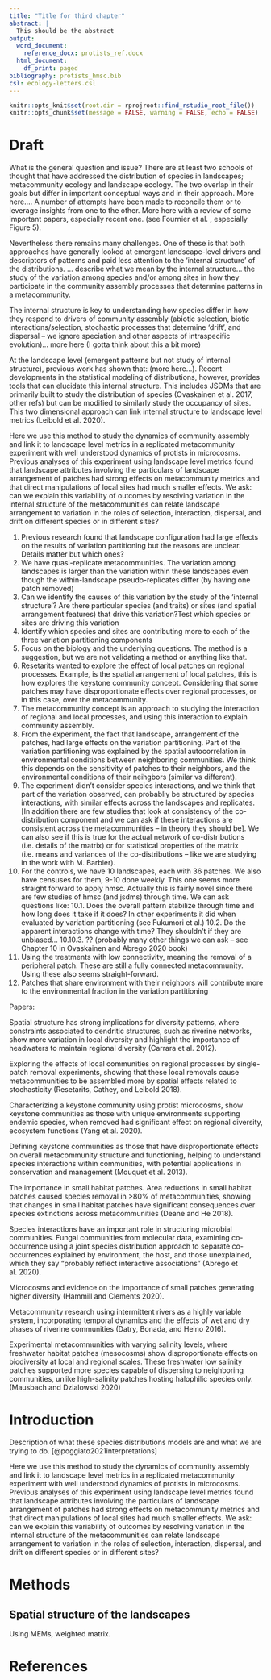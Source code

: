 ```yaml
---
title: "Title for third chapter"
abstract: |
  This should be the abstract
output:
  word_document:
    reference_docx: protists_ref.docx
  html_document:
    df_print: paged
bibliography: protists_hmsc.bib
csl: ecology-letters.csl
---
```


```r
knitr::opts_knit$set(root.dir = rprojroot::find_rstudio_root_file())
knitr::opts_chunk$set(message = FALSE, warning = FALSE, echo = FALSE)
```



\newpage
# Draft 

What is the general question and issue?
There are at least two schools of thought that have addressed the distribution of species in landscapes; metacommunity ecology and landscape ecology.  The two overlap in their goals but differ in important conceptual ways and in their approach.   More here….
A number of attempts have been made to reconcile them or to leverage insights from one to the other.  More here with a review of some important papers, especially recent one.  (see Fournier et al. , especially Figure 5).  

Nevertheless there remains many challenges.  One of these is that both approaches have generally looked at emergent landscape-level drivers and descriptors of patterns and paid less attention to the ‘internal structure’ of the distributions.   … describe what we mean by the internal structure… the study of the variation among species and/or among sites in how they participate in the community assembly processes that determine patterns in a metacommunity.  

The internal structure is key to understanding how species differ in how they respond to drivers of community assembly (abiotic selection, biotic interactions/selection, stochastic processes that determine ‘drift’, and dispersal – we ignore speciation and other aspects of intraspecific evolution)… more here (I gotta think about this a bit more) 

At the landscape level (emergent patterns but not study of internal structure), previous work has shown that: (more here…).
Recent developments in the statistical modeling of distributions, however, provides tools that can elucidate this internal structure.  This includes JSDMs that are primarily built to study the distribution of species (Ovaskainen et al. 2017, other refs) but can be modified to similarly study the occupancy of sites.  This two dimensional approach can link internal structure to landscape level metrics (Leibold et al. 2020).  

Here we use this method to study the dynamics of community assembly and link it to landscape level metrics in a replicated metacommunity experiment with well understood dynamics of protists in microcosms.   Previous analyses of this experiment using landscape level metrics found that landscape attributes involving the particulars of landscape arrangement of patches had strong effects on metacommunity metrics and that direct manipulations of local sites had much smaller effects.  We ask: can we explain this variability of outcomes by resolving variation in the internal structure of the metacommunities can relate landscape arrangement to variation in the roles of selection, interaction, dispersal, and drift on different species or in different sites?

1.	Previous research found that landscape configuration had large effects on the results of variation partitioning but the reasons are unclear.  Details matter but which ones?
2.	We have quasi-replicate metacommunities.  The variation among landscapes is larger than the variation within these landscapes even though the within-landscape pseudo-replicates differ (by having one patch removed)
3.	Can we identify the causes of this variation by the study of the ‘internal structure’?  Are there particular species (and traits) or sites (and spatial arrangement features) that drive this variation?Test which species or sites are driving this variation
4.	Identify which species and sites are contributing more to each of the three variation partitioning components
5.	Focus on the biology and the underlying questions. The method is a suggestion, but we are not validating a method or anything like that.
6.	Resetarits wanted to explore the effect of local patches on regional processes. Example, is the spatial arrangement of local patches, this is how explores the keystone community concept. Considering that some patches may have disproportionate effects over regional processes, or in this case, over the metacommunity. 
7.	The metacommunity concept is an approach to studying the interaction of regional and local processes, and using this interaction to explain community assembly. 
8.	From the experiment, the fact that landscape, arrangement of the patches, had large effects on the variation partitioning. Part of the variation partitioning was explained by the spatial autocorrelation in environmental conditions between neighboring communities. We think this depends on the sensitivity of patches to their neighbors, and the environmental conditions of their neihgbors (similar vs different).
9.	The experiment didn’t consider species interactions, and we think that part of the variation observed, can probabliy be structured by species interactions, with similar effects across the landscapes and replicates. [In addition there are few studies that look at consistency of the co-distribution component and we can ask if these interactions are consistent across the metacommunities – in theory they should be].  We can also see if this is true for the actual network of co-distributions (i.e. details of the matrix) or for statistical properties of the matrix (i.e. means and variances of the co-distributions – like we are studying in the work with M. Barbier).
10.	For the controls, we have 10 landscapes, each with 36 patches. We also have censuses for them, 9-10 done weekly. This one seems more straight forward to apply hmsc.  Actually this is fairly novel since there are few studies of hmsc (and jsdms) through time.  We can ask questions like:
10.1.	Does the overall pattern stabilize through time and how long does it take if it does? In other experiments it did when evaluated by variation partitioning (see Fukumori et al.)
10.2.	Do the apparent interactions change with time?  They shouldn’t if they are unbiased…
10.10.3.	?? (probably many other things we can ask – see Chapter 10 in Ovaskainen and Abrego 2020 book)
11.	Using the treatments with low connectivity, meaning the removal of a peripheral patch. These are still a fully connected metacommunity. Using these also seems straight-forward. 
12.	Patches that share environment with their neighbors will contribute more to the environmental fraction in the variation partitioning

Papers:

Spatial structure has strong implications for diversity patterns, where constraints associated to dendritic structures, such as riverine networks, show more variation in local diversity and highlight the importance of headwaters to maintain regional diversity (Carrara et al. 2012).  

Exploring the effects of local communities on regional processes by single-patch removal experiments, showing that these local removals cause metacommunities to be assembled more by spatial effects related to stochasticity (Resetarits, Cathey, and Leibold 2018).  

Characterizing a keystone community using protist microcosms, show keystone communities as those with unique environments supporting endemic species, when removed had significant effect on regional diversity, ecosystem functions (Yang et al. 2020).  

Defining keystone communities as those that have disproportionate effects on overall metacommunity structure and functioning, helping to understand species interactions within communities, with potential applications in conservation and management  (Mouquet et al. 2013).  

The importance in small habitat patches. Area reductions in small habitat patches caused species removal in >80% of metacommunities, showing that changes in small habitat patches have significant consequences over species extinctions across metacommunities (Deane and He 2018).  

Species interactions have an important role in structuring microbial communities. Fungal communities from molecular data, examining co-occurrence using a joint species distribution approach to separate co-occurrences explained by environment, the host, and those unexplained, which they say “probably reflect interactive associations” (Abrego et al. 2020).  

Microcosms and evidence on the importance of small patches generating higher diversity (Hammill and Clements 2020).  

Metacommunity research using intermittent rivers as a highly variable system, incorporating temporal dynamics and the effects of wet and dry phases of riverine communities (Datry, Bonada, and Heino 2016).  

Experimental metacommunities with varying salinity levels, where freshwater habitat patches (mesocosms) show disproportionate effects on biodiversity at local and regional scales. These freshwater low salinity patches supported more species capable of dispersing to neighboring communities, unlike high-salinity patches hosting halophilic species only. (Mausbach and Dzialowski 2020)  




# Introduction 

Description of what these species distributions models are and what we are trying to do. [@poggiato2021interpretations]

Here we use this method to study the dynamics of community assembly and link it to landscape level metrics in a replicated metacommunity experiment with well understood dynamics of protists in microcosms.   Previous analyses of this experiment using landscape level metrics found that landscape attributes involving the particulars of landscape arrangement of patches had strong effects on metacommunity metrics and that direct manipulations of local sites had much smaller effects.  We ask: can we explain this variability of outcomes by resolving variation in the internal structure of the metacommunities can relate landscape arrangement to variation in the roles of selection, interaction, dispersal, and drift on different species or in different sites?  


# Methods 
## Spatial structure of the landscapes  
Using MEMs, weighted matrix. 


# References






